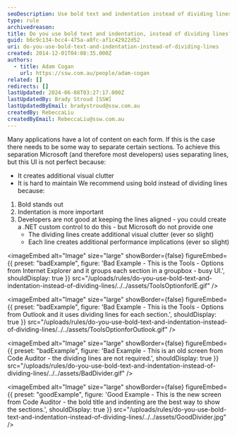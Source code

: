 ```yaml
---
seoDescription: Use bold text and indentation instead of dividing lines to separate sections, enhancing visual clarity and reducing clutter for a better user experience.
type: rule
archivedreason:
title: Do you use bold text and indentation, instead of dividing lines?
guid: b6c9c134-bcc4-475a-a8fc-af1c42922d52
uri: do-you-use-bold-text-and-indentation-instead-of-dividing-lines
created: 2014-12-01T04:08:35.000Z
authors:
  - title: Adam Cogan
    url: https://ssw.com.au/people/adam-cogan
related: []
redirects: []
lastUpdated: 2024-06-08T03:27:17.000Z
lastUpdatedBy: Brady Stroud [SSW]
lastUpdatedByEmail: bradystroud@ssw.com.au
createdBy: RebeccaLiu
createdByEmail: RebeccaLiu@ssw.com.au
---
```


Many applications have a lot of content on each form. If this is the case there needs to be some way to separate certain sections. To achieve this separation Microsoft (and therefore most developers) uses separating lines, but this UI is not perfect because:

- It creates additional visual clutter
- It is hard to maintain
We recommend using bold instead of dividing lines because:

1. Bold stands out
2. Indentation is more important
3. Developers are not good at keeping the lines aligned - you could create a .NET custom control to do this - but Microsoft do not provide one
   - The dividing lines create additional visual clutter (ever so slight)
   - Each line creates additional performance implications (ever so slight)

<imageEmbed
  alt="Image"
  size="large"
  showBorder={false}
  figureEmbed={{
    preset: "badExample",
    figure: 'Bad Example - This is the Tools - Options from Internet Explorer and it groups each section in a groupbox - busy UI.',
    shouldDisplay: true
  }}
  src="/uploads/rules/do-you-use-bold-text-and-indentation-instead-of-dividing-lines/../../assets/ToolsOptionforIE.gif"
/>

<imageEmbed
  alt="Image"
  size="large"
  showBorder={false}
  figureEmbed={{
    preset: "badExample",
    figure: 'Bad Example - This is the Tools - Options from Outlook and it uses dividing lines for each section.',
    shouldDisplay: true
  }}
  src="/uploads/rules/do-you-use-bold-text-and-indentation-instead-of-dividing-lines/../../assets/ToolsOptionforOutlook.gif"
/>

<imageEmbed
  alt="Image"
  size="large"
  showBorder={false}
  figureEmbed={{
    preset: "badExample",
    figure: 'Bad Example - This is an old screen from Code Auditor - the dividing lines are not required.',
    shouldDisplay: true
  }}
  src="/uploads/rules/do-you-use-bold-text-and-indentation-instead-of-dividing-lines/../../assets/BadDivider.gif"
/>

<imageEmbed
  alt="Image"
  size="large"
  showBorder={false}
  figureEmbed={{
    preset: "goodExample",
    figure: 'Good Example - This is the new screen from Code Auditor - the bold title and indenting are the best way to show the sections.',
    shouldDisplay: true
  }}
  src="/uploads/rules/do-you-use-bold-text-and-indentation-instead-of-dividing-lines/../../assets/GoodDivider.jpg"
/>
